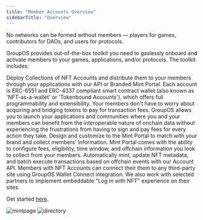 ```yaml
---
title: "Member Accounts Overview"
sidebarTitle: "Overview"
---
```


No networks can be formed without members — players for games, contributors for DAOs, and users for protocols. 

GroupOS provides out-of-the-box toolkit you need to gaslessly onboard and activate members to your games, applications, and/or protocols. The toolkit includes:  


<CardGroup cols={1}>
  <Card title="NFT Accounts" icon="square-1" color="#ad72ff">
    Deploy Collections of NFT Accounts and distribute them to your members through your applications with our API or Branded Mint Portal. Each account is ERC-6551 and ERC-4337 compliant smart contract wallet (also known as 'NFT-as-a-wallet' or 'Tokenbound Accounts'), which offers full programmability and extensibility. 
  </Card>
  <Card title="Gasless Member Experience" icon="square-2" color="#ad72ff">
    Your members don't have to worry about acquiring and bridging tokens to pay for transaction fees. GroupOS allows you to launch your applications and communities where you and your members can benefit from the interoperable nature of onchain data without experiencing the frustrations from having to sign and pay fees for every action they take.
  </Card>
  <Card title="Brandable Mint Portal" icon="square-3" color="#ad72ff">
    Design and customize to the Mint Portal to match with your brand and collect members' information. Mint Portal comes with the ability to configure fees, eligibility, time window, and offchain information you look to collect from your members.
  </Card>
  <Card title="Automation via API" icon="square-4" color="#ad72ff">
    Automatically mint, update NFT metadata, and batch execute transactions based on offchain events with our Account API.  
  </Card>
  <Card title="Connect as NFT" icon="square-5" color="#ad72ff">
    Members with NFT Accounts can connect their them to any third-party site using GroupOS Wallet Connect integration. We also work with selected partners to implement embeddable "Log in with NFT" experience on their sites.
  </Card>
</CardGroup>


Get started [here](https://groupos.xyz/collection/new?step=general).


![mintpage](https://station-images.nyc3.digitaloceanspaces.com/a5cb2658-6b68-45a9-98e8-b048843603fc.png)
![directory](https://station-images.nyc3.digitaloceanspaces.com/4eb7189b-9da3-4a72-b5b4-213e6129e61d.png)